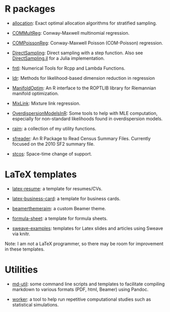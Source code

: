 # R packages

- [allocation](https://github.com/andrewraim/allocation): Exact optimal
  allocation algorithms for stratified sampling.

- [COMMultReg](https://github.com/andrewraim/COMMultReg): Conway-Maxwell
  multinomial regression.

- [COMPoissonReg](https://cran.r-project.org/package=COMPoissonReg):
  Conway-Maxwell Poisson (COM-Poisson) regression.

- [DirectSampling](https://github.com/andrewraim/DirectSampling): Direct
  sampling with a step function. Also see
  [DirectSampling.jl](https://github.com/andrewraim/DirectSampling.jl) for
  a Julia implementation.

- [fntl](https://github.com/andrewraim/fntl): Numerical Tools for Rcpp and
  Lambda Functions.

- [ldr](https://cran.r-project.org/package=ldr): Methods for likelihood-based
  dimension reduction in regression

- [ManifoldOptim](https://cran.r-project.org/package=ManifoldOptim): An R
  interface to the ROPTLIB library for Riemannian manifold optimization.

- [MixLink](https://cran.r-project.org/package=mixlink): Mixture link regression.

- [OverdispersionModelsInR](http://github.com/andrewraim/OverdispersionModelsInR):
  Some tools to help with MLE computation, especially for non-standard
  likelihoods found in overdispersion models.

- [raim](https://github.com/andrewraim/raim): a collection of my utility
  functions.

- [sfreader](https://github.com/andrewraim/sfreader): An R Package to Read
  Census Summary Files. Currently focused on the 2010 SF2 summary file.
 
- [stcos](https://cran.r-project.org/package=stcos): Space-time change of support.


# LaTeX templates

- [latex-resume](software/latex-resume.qmd): a template for resumes/CVs.

- [latex-business-card](software/latex-business-card.qmd): a template for
  business cards.

- [beamerthemeraim](https://github.com/andrewraim/beamerthemeraim): a
  custom Beamer theme.

- [formula-sheet](software/formula-sheet.qmd): a template for formula sheets.

- [sweave-examples](https://github.com/andrewraim/sweave-examples): templates
  for Latex slides and articles using Sweave via knitr.

Note: I am not a LaTeX programmer, so there may be room for improvement in
these templates.

# Utilities

- [md-util](https://github.com/andrewraim/md-util): some command line scripts
  and templates to facilitate compiling markdown to various formats (PDF, html,
  Beamer) using Pandoc.

- [worker](https://github.com/andrewraim/worker): a tool to help run repetitive
  computational studies such as statistical simulations.

